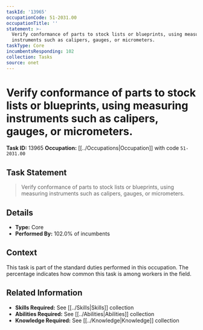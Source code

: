 ```yaml
---
taskId: '13965'
occupationCode: 51-2031.00
occupationTitle: ''
statement: >-
  Verify conformance of parts to stock lists or blueprints, using measuring
  instruments such as calipers, gauges, or micrometers.
taskType: Core
incumbentsResponding: 102
collection: Tasks
source: onet
---
```

# Verify conformance of parts to stock lists or blueprints, using measuring instruments such as calipers, gauges, or micrometers.

**Task ID:** 13965
**Occupation:** [[../Occupations|Occupation]] with code `51-2031.00`

## Task Statement

> Verify conformance of parts to stock lists or blueprints, using measuring instruments such as calipers, gauges, or micrometers.

## Details

- **Type:** Core
- **Performed By:** 102.0% of incumbents

## Context

This task is part of the standard duties performed in this occupation. The percentage indicates how common this task is among workers in the field.

## Related Information

- **Skills Required:** See [[../Skills|Skills]] collection
- **Abilities Required:** See [[../Abilities|Abilities]] collection
- **Knowledge Required:** See [[../Knowledge|Knowledge]] collection

